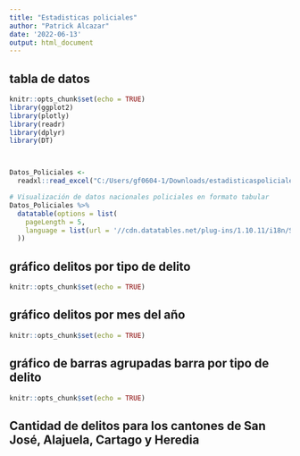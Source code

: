 ```yaml
---
title: "Estadisticas policiales"
author: "Patrick Alcazar"
date: '2022-06-13'
output: html_document
---
```


## tabla de datos
```r
knitr::opts_chunk$set(echo = TRUE)
library(ggplot2)
library(plotly)
library(readr)
library(dplyr)
library(DT)



Datos_Policiales <-
  readxl::read_excel("C:/Users/gf0604-1/Downloads/estadisticaspoliciales2021.xls")

# Visualización de datos nacionales policiales en formato tabular
Datos_Policiales %>%
  datatable(options = list(
    pageLength = 5,
    language = list(url = '//cdn.datatables.net/plug-ins/1.10.11/i18n/Spanish.json')
  ))
```
## gráfico delitos por tipo de delito 
```r
knitr::opts_chunk$set(echo = TRUE)
```
## gráfico delitos por mes del año 
```r
knitr::opts_chunk$set(echo = TRUE)
```
## gráfico de barras agrupadas barra por tipo de delito
```r
knitr::opts_chunk$set(echo = TRUE)
```
## Cantidad de delitos para los cantones de San José, Alajuela, Cartago y Heredia
